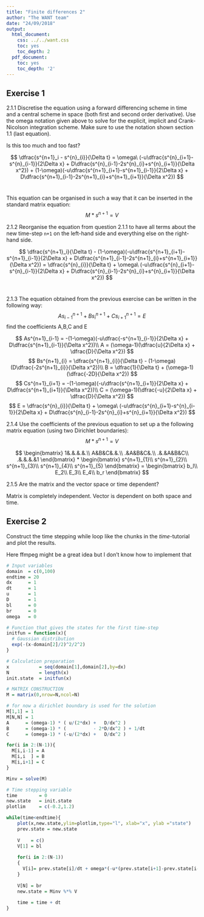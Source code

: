 ```yaml
---
title: "Finite differences 2"
author: "The WANT team"
date: "24/09/2018"
output:
  html_document:
    css: ../../want.css
    toc: yes
    toc_depth: 2
  pdf_document:
    toc: yes
    toc_depth: '2'
---
```

<!-- include the hint.js -->
<script src="../../hints.js"></script>

## Exercise 1

<span class="question">
2.1.1 Discretise the equation using a forward differencing scheme in time and a central scheme in space (both first and second order derivative). Use the omega notation given above to solve for the explicit, implicit and Crank-Nicolson integration scheme. Make sure to use the notation shown section 1.1 (last equation).

<span class="comment"> 
Is this too much and too fast?
</span>

</span>

<span class="answer">
$$
\dfrac{s^{n+1}_i - s^{n}_{i}}{\Delta t} = \omega\ (-u\dfrac{s^{n}_{i+1}-s^{n}_{i-1}}{2\Delta x} + D\dfrac{s^{n}_{i-1}-2s^{n}_{i}+s^{n}_{i+1}}{\Delta x^2}) + (1-\omega)(-u\dfrac{s^{n+1}_{i+1}-s^{n+1}_{i-1}}{2\Delta x} + D\dfrac{s^{n+1}_{i-1}-2s^{n+1}_{i}+s^{n+1}_{i+1}}{\Delta x^2})
$$  
</span>

This equation can be organised in such a way that it can be inserted in the standard matrix equation:
$$
M*s^{n+1} = V
$$

<span class="question">
2.1.2 Reorganise the equation from question 2.1.1 to have all terms about the new time-step `n+1` on the left-hand side and everything else on the right-hand side.
</span>

<span class="answer">
$$
\dfrac{s^{n+1}_i}{\Delta t} - (1-\omega)(-u\dfrac{s^{n+1}_{i+1}-s^{n+1}_{i-1}}{2\Delta x} + D\dfrac{s^{n+1}_{i-1}-2s^{n+1}_{i}+s^{n+1}_{i+1}}{\Delta x^2}) = \dfrac{s^{n}_{i}}{\Delta t} + \omega\ (-u\dfrac{s^{n}_{i+1}-s^{n}_{i-1}}{2\Delta x} + D\dfrac{s^{n}_{i-1}-2s^{n}_{i}+s^{n}_{i+1}}{\Delta x^2})
$$  
</span>

<span class="question">
2.1.3 The equation obtained from the previous exercise can be written in the following way:
$$
As^{n+1}_{i-1} + Bs^{n+1}_{i} + Cs^{n+1}_{i+1} = E
$$
find the coefficients A,B,C and E
</span>

<span class="answer">
$$
As^{n+1}_{i-1} = -(1-\omega)(-u\dfrac{-s^{n+1}_{i-1}}{2\Delta x} + D\dfrac{s^{n+1}_{i-1}}{\Delta x^2})\\
A = (\omega-1)(\dfrac{u}{2\Delta x} + \dfrac{D}{\Delta x^2})
$$
$$
Bs^{n+1}_{i} = \dfrac{s^{n+1}_{i}}{\Delta t} - (1-\omega)(D\dfrac{-2s^{n+1}_{i}}{\Delta x^2})\\
B = \dfrac{1}{\Delta t} + (\omega-1)(\dfrac{-2D}{\Delta x^2})
$$
$$
Cs^{n+1}_{i+1} = -(1-\omega)(-u\dfrac{s^{n+1}_{i+1}}{2\Delta x} + D\dfrac{s^{n+1}_{i+1}}{\Delta x^2})\\
C = (\omega-1)(\dfrac{-u}{2\Delta x} + \dfrac{D}{\Delta x^2})
$$
$$
E = \dfrac{s^{n}_{i}}{\Delta t} + \omega\ (-u\dfrac{s^{n}_{i+1}-s^{n}_{i-1}}{2\Delta x} + D\dfrac{s^{n}_{i-1}-2s^{n}_{i}+s^{n}_{i+1}}{\Delta x^2})
$$
</span>

<span class="question">
2.1.4 Use the coefficients of the previous equation to set up a the following matrix equation (using two Dirichlet boundaries): 
$$
M*s^{n+1} = V
$$
</span>

<span class="answer">
$$
\begin{bmatrix}
1&.&.&.&.\\
A&B&C&.&.\\
.&A&B&C&.\\
.&.&A&B&C\\
.&.&.&.&1
\end{bmatrix} * 
\begin{bmatrix}
s^{n+1}_{1}\\
s^{n+1}_{2}\\
s^{n+1}_{3}\\
s^{n+1}_{4}\\
s^{n+1}_{5}
\end{bmatrix} = 
\begin{bmatrix}
b_l\\
E_2\\
E_3\\
E_4\\
b_r
\end{bmatrix}
$$
</span>

<span class="question">
2.1.5 Are the matrix and the vector space or time dependent?
</span>

<span class="answer">
Matrix is completely independent. Vector is dependent on both space and time.
</span>

## Exercise 2
<span class="question">
Construct the time stepping while loop like the chunks in the *time*-tutorial and plot the results.
</span>

<span class="comment"> Here ffmpeg might be a great idea but I don't know how to implement that </span>

<span class="answer">
```R
# Input variables
domain  = c(0,100)
endtime = 20
dx      = 1
dt      = 1
u       = 1
D       = 1
bl      = 0
br      = 0
omega   = 0

# Function that gives the states for the first time-step
initfun = function(x){
  # Gaussian distribution
  exp(-(x-domain[2]/2)^2/2^2)
}

# Calculation preparation
x           = seq(domain[1],domain[2],by=dx)
N           = length(x)
init.state  = initfun(x)

# MATRIX CONSTRUCTION
M = matrix(0,nrow=N,ncol=N)

# for now a dirichlet boundary is used for the solution
M[1,1] = 1
M[N,N] = 1
A      = (omega-1) * ( u/(2*dx) +   D/dx^2 )
B      = (omega-1) * (          - 2*D/dx^2 ) + 1/dt
C      = (omega-1) * (-u/(2*dx) +   D/dx^2 )

for(i in 2:(N-1)){
  M[i,i-1] = A
  M[i,i  ] = B
  M[i,i+1] = C
}

Minv = solve(M)

# Time stepping variable
time        = 0
new.state   = init.state
plotlim     = c(-0.2,1.2)

while(time<endtime){
    plot(x,new.state,ylim=plotlim,type="l", xlab="x", ylab ="state")
    prev.state = new.state
    
    V    = c()
    V[1] = bl
    
    for(i in 2:(N-1))
    {
      V[i]= prev.state[i]/dt + omega*(-u*(prev.state[i+1]-prev.state[i-1])/(2*dx) +D*(prev.state[i+1]-2*prev.state[i]+prev.state[i-1])/dx^2)
    }
    
    V[N] = br
    new.state = Minv %*% V
    
    time = time + dt
}
```
</span>

